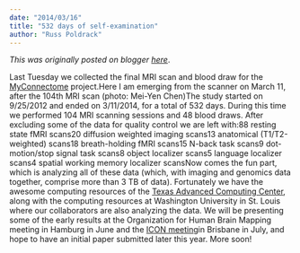 ```yaml
---
date: "2014/03/16"
title: "532 days of self-examination"
author: "Russ Poldrack"
---
```


*This was originally posted on blogger [here](https://russpoldrack.blogspot.com/2014/03/532-days-of-self-examination.html)*.

Last Tuesday we collected the final MRI scan and blood draw for the [MyConnectome](http://www.myconnectome.org/) project.Here I am emerging from the scanner on March 11, after the 104th MRI scan (photo: Mei-Yen Chen)The study started on 9/25/2012 and ended on 3/11/2014, for a total of 532 days.  During this time we performed 104 MRI scanning sessions and 48 blood draws.  After excluding some of the data for quality control we are left with:88 resting state fMRI scans20 diffusion weighted imaging scans13 anatomical (T1/T2-weighted) scans18 breath-holding fMRI scans15 N-back task scans9 dot-motion/stop signal task scans8 object localizer scans5 language localizer scans4 spatial working memory localizer scansNow comes the fun part, which is analyzing all of these data (which, with imaging and genomics data together, comprise more than 3 TB of data).  Fortunately we have the awesome computing resources of the [Texas Advanced Computing Center](https://portal.tacc.utexas.edu/), along with the computing resources at Washington University in St. Louis where our collaborators are also analyzing the data.  We will be presenting some of the early results at the Organization for Human Brain Mapping meeting in Hamburg in June and the [ICON meeting ](http://www.icon2014.org/ehome/icon2014/welcome/?&)in Brisbane in July, and hope to have an initial paper submitted later this year.  More soon!